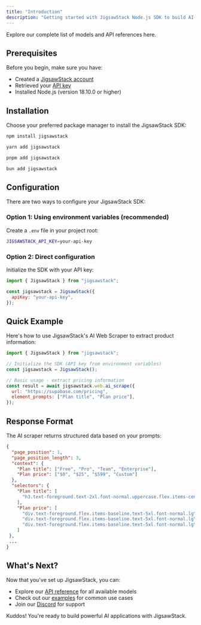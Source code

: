 ```yaml
---
title: "Introduction"
description: "Getting started with JigsawStack Node.js SDK to build AI-powered applications"
---
```


<Card title="Models" href="/docs/api-reference/authentication">
  Explore our complete list of models and API references here.
</Card>

## Prerequisites

Before you begin, make sure you have:

- Created a [JigsawStack account](https://jigsawstack.com/dashboard)
- Retrieved your [API key](https://jigsawstack.com/dashboard)
- Installed Node.js (version 18.10.0 or higher)

## Installation

Choose your preferred package manager to install the JigsawStack SDK:

<CodeGroup>

```bash npm
npm install jigsawstack
```

```bash yarn
yarn add jigsawstack
```

```bash pnpm
pnpm add jigsawstack
```

```bash bun
bun add jigsawstack
```

</CodeGroup>

## Configuration

There are two ways to configure your JigsawStack SDK:

### Option 1: Using environment variables (recommended)

Create a `.env` file in your project root:

```bash .env
JIGSAWSTACK_API_KEY=your-api-key
```

### Option 2: Direct configuration

Initialize the SDK with your API key:

```javascript
import { JigsawStack } from "jigsawstack";

const jigsawstack = JigsawStack({
  apiKey: "your-api-key",
});
```

## Quick Example

Here's how to use JigsawStack's AI Web Scraper to extract product information:

```javascript
import { JigsawStack } from "jigsawstack";

// Initialize the SDK (API key from environment variables)
const jigsawstack = JigsawStack();

// Basic usage - extract pricing information
const result = await jigsawstack.web.ai_scrape({
  url: "https://supabase.com/pricing",
  element_prompts: ["Plan title", "Plan price"],
});
```

## Response Format

The AI scraper returns structured data based on your prompts:

```json
{
  "page_position": 1,
  "page_position_length": 3,
  "context": {
    "Plan title": ["Free", "Pro", "Team", "Enterprise"],
    "Plan price": ["$0", "$25", "$599", "Custom"]
  },
  "selectors": {
    "Plan title": [
      "h3.text-foreground.text-2xl.font-normal.uppercase.flex.items-center.gap-4.font-mono"
    ],
    "Plan price": [
      "div.text-foreground.flex.items-baseline.text-5xl.font-normal.lg\\:text-4xl.xl\\:text-4xl.border-b.border-default.lg\\:min-h-\\[175px\\].py-8.lg\\:pb-0.lg\\:pt-10 p.mt-2.pb-1.font-mono.text-5xl",
      "div.text-foreground.flex.items-baseline.text-5xl.font-normal.lg\\:text-4xl.xl\\:text-4xl.border-b.border-default.lg\\:min-h-\\[175px\\].py-6.lg\\:pb-0.pt-6 p.mt-2.pb-1.font-mono.text-5xl",
      "div.text-foreground.flex.items-baseline.text-5xl.font-normal.lg\\:text-4xl.xl\\:text-4xl.border-b.border-default.lg\\:min-h-\\[175px\\].py-8.lg\\:pb-0.lg\\:pt-10 p.mt-2.pb-1.font-mono.text-4xl"
    ]
 },
 ...
}
```

## What's Next?

Now that you've set up JigsawStack, you can:

- Explore our [API reference](/docs/api-reference/authentication) for all available models
- Check out our [examples](https://jigsawstack.com/docs/examples/ai/vocr) for common use cases
- Join our [Discord](https://jigsawstack.com/discord) for support

Kuddos! You're ready to build powerful AI applications with JigsawStack.